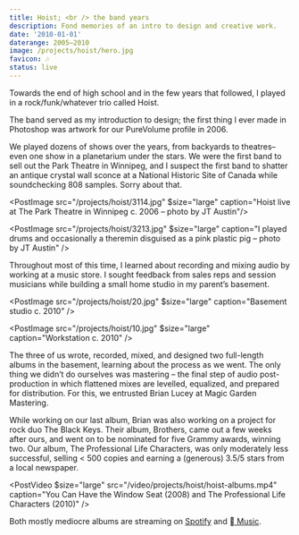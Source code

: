 ```yaml
---
title: Hoist; <br /> the band years
description: Fond memories of an intro to design and creative work.
date: '2010-01-01'
daterange: 2005–2010
image: /projects/hoist/hero.jpg
favicon: 🎶
status: live
---
```


Towards the end of high school and in the few years that followed, I played in a rock/funk/whatever trio called Hoist.

The band served as my introduction to design; the first thing I ever made in Photoshop was artwork for our PureVolume profile in 2006.

We played dozens of shows over the years, from backyards to theatres–even one show in a planetarium under the stars. We were the first band to sell out the Park Theatre in Winnipeg, and I suspect the first band to shatter an antique crystal wall sconce at a National Historic Site of Canada while soundchecking 808 samples. Sorry about that.

<PostImage src="/projects/hoist/3114.jpg" $size="large" caption="Hoist live at The Park Theatre in Winnipeg c. 2006 – photo by JT Austin"/>

<PostImage src="/projects/hoist/3213.jpg" $size="large" caption="I played drums and occasionally a theremin disguised as a pink plastic pig – photo by JT Austin" />

Throughout most of this time, I learned about recording and mixing audio by working at a music store. I sought feedback from sales reps and session musicians while building a small home studio in my parent’s basement.

<PostImage src="/projects/hoist/20.jpg" $size="large" caption="Basement studio c. 2010" />

<PostImage src="/projects/hoist/10.jpg" $size="large" caption="Workstation c. 2010" />

The three of us wrote, recorded, mixed, and designed two full-length albums in the basement, learning about the process as we went. The only thing we didn’t do ourselves was mastering – the final step of audio post-production in which flattened mixes are levelled, equalized, and prepared for distribution. For this, we entrusted Brian Lucey at Magic Garden Mastering.

While working on our last album, Brian was also working on a project for rock duo The Black Keys. Their album, Brothers, came out a few weeks after ours, and went on to be nominated for five Grammy awards, winning two. Our album, The Professional Life Characters, was only moderately less successful, selling < 500 copies and earning a (generous) 3.5/5 stars from a local newspaper.

<PostVideo $size="large" src="/video/projects/hoist/hoist-albums.mp4" caption="You Can Have the Window Seat (2008) and The Professional Life Characters (2010)" />

Both mostly mediocre albums are streaming on [Spotify](https://open.spotify.com/artist/4x66JilCisubJIuWcIMJ8t) and [ Music](https://music.apple.com/us/artist/hoist/1503569449).
